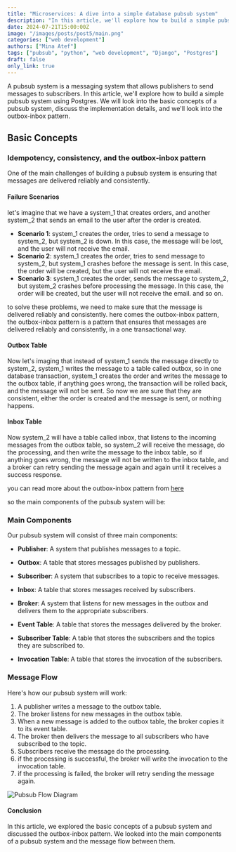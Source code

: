 ```yaml
---
title: "Microservices: A dive into a simple database pubsub system"
description: "In this article, we'll explore how to build a simple pubsub system using database."
date: 2024-07-21T15:00:00Z
image: "/images/posts/post5/main.png"
categories: ["web development"]
authors: ["Mina Atef"]
tags: ["pubsub", "python", "web development", "Django", "Postgres"]
draft: false
only_link: true
---
```

A pubsub system is a messaging system that allows publishers to send messages to subscribers. In this article, we'll explore how to build a simple pubsub system using Postgres. We will look into the basic concepts of a pubsub system, discuss the implementation details, and we'll look into the outbox-inbox pattern.

## Basic Concepts

### Idempotency, consistency, and the outbox-inbox pattern
One of the main challenges of building a pubsub system is ensuring that messages are delivered reliably and consistently. 

#### Failure Scenarios
let's imagine that we have a system_1 that creates orders, and another system_2 that sends an email to the user after the order is created.

- **Scenario 1**: system_1 creates the order, tries to send a message to system_2, but system_2 is down. In this case, the message will be lost, and the user will not receive the email.
- **Scenario 2**: system_1 creates the order, tries to send message to system_2, but system_1 crashes before the message is sent. In this case, the order will be created, but the user will not receive the email.
- **Scenario 3**: system_1 creates the order, sends the message to system_2, but system_2 crashes before processing the message. In this case, the order will be created, but the user will not receive the email.
and so on.

to solve these problems, we need to make sure that the message is delivered reliably and consistently.
here comes the outbox-inbox pattern, the outbox-inbox pattern is a pattern that ensures that messages are delivered reliably and consistently, in a one transactional way.

#### Outbox Table
Now let's imaging that instead of system_1 sends the message directly to system_2, system_1 writes the message to a table called outbox, so in one database transaction, system_1 creates the order and writes the message to the outbox table, if anything goes wrong, the transaction will be rolled back, and the message will not be sent.
So now we are sure that they are consistent, either the order is created and the message is sent, or nothing happens.

#### Inbox Table
Now system_2 will have a table called inbox, that listens to the incoming messages from the outbox table, so system_2 will receive the message, do the processing, and then write the message to the inbox table, so if anything goes wrong, the message will not be written to the inbox table, and a broker can retry sending the message again and again until it receives a success response.

you can read more about the outbox-inbox pattern from [here](https://microservices.io/patterns/data/transactional-outbox.html) 

so the main components of the pubsub system will be:

### Main Components
Our pubsub system will consist of three main components:
- **Publisher**: A system that publishes messages to a topic.
- **Outbox**: A table that stores messages published by publishers.

- **Subscriber**: A system that subscribes to a topic to receive messages.
- **Inbox**: A table that stores messages received by subscribers.

- **Broker**: A system that listens for new messages in the outbox and delivers them to the appropriate subscribers.
- **Event Table**: A table that stores the messages delivered by the broker.
- **Subscriber Table**: A table that stores the subscribers and the topics they are subscribed to.
- **Invocation Table**: A table that stores the invocation of the subscribers.

### Message Flow
Here's how our pubsub system will work:
1. A publisher writes a message to the outbox table.
2. The broker listens for new messages in the outbox table.
3. When a new message is added to the outbox table, the broker copies it to its event table.
4. The broker then delivers the message to all subscribers who have subscribed to the topic.
5. Subscribers receive the message do the processing.
6. if the processing is successful, the broker will write the invocation to the invocation table.
7. if the processing is failed, the broker will retry sending the message again.

![Pubsub Flow Diagram](/images/posts/post5/pubsub-flow.png)

#### Conclusion
In this article, we explored the basic concepts of a pubsub system and discussed the outbox-inbox pattern. We looked into the main components of a pubsub system and the message flow between them.